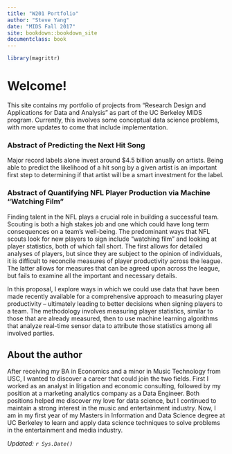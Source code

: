 ```yaml
---
title: "W201 Portfolio"
author: "Steve Yang"
date: "MIDS Fall 2017"
site: bookdown::bookdown_site
documentclass: book
---
```


<!-- This won't be displayed but it will initialize your R session. Add any R libraries you need here. -->
```r
library(magrittr)
```


# Welcome!

This site contains my portfolio of projects from "Research Design and Applications for Data and Analysis" as part of the UC Berkeley MIDS program. Currently, this involves some conceptual data science problems, with more updates to come that include implementation.

### Abstract of Predicting the Next Hit Song

Major record labels alone invest around $4.5 billion anually on artists. Being able to predict the likelihood of a hit song by a given artist is an important first step to determining if that artist will be a smart investment for the label. 

### Abstract of Quantifying NFL Player Production via Machine "Watching Film"

Finding talent in the NFL plays a crucial role in building a successful team. Scouting is both a high stakes job and one which could have long term consequences on a team's well-being. The predominant ways that NFL scouts look for new players to sign include "watching film" and looking at player statistics, both of which fall short. The first allows for detailed analyses of players, but since they are subject to the opinion of individuals, it is difficult to reconcile measures of player productivity across the league. The latter allows for measures that can be agreed upon across the league, but fails to examine all the important and necessary details.

In this proposal, I explore ways in which we could use data that have been made recently available for a comprehensive approach to measuring player productivity -- ultimately leading to better decisions when signing players to a team. The methodology involves measuring player statistics, similar to those that are already measured, then to use machine learning algorithms that analyze real-time sensor data to attribute those statistics among all involved parties.

## About the author

After receiving my BA in Economics and a minor in Music Technology from USC, I wanted to discover a career that could join the two fields. First I worked as an analyst in litigation and economic consulting, followed by my position at a marketing analytics company as a Data Engineer. Both positions helped me discover my love for data science, but I continued to maintain a strong interest in the music and entertainment industry. Now, I am in my first year of my Masters in Information and Data Science degree at UC Berkeley to learn and apply data science techniques to solve problems in the entertainment and media industry.

*Updated: `r Sys.Date()`*
